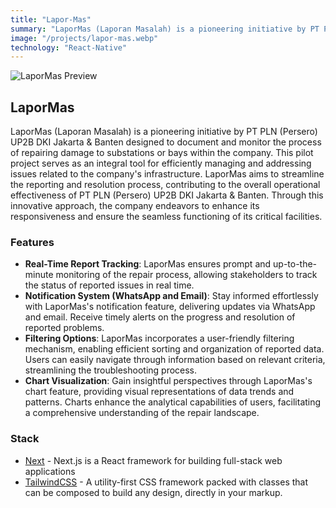 ```yaml
---
title: "Lapor-Mas"
summary: "LaporMas (Laporan Masalah) is a pioneering initiative by PT PLN (Persero) UP2B DKI Jakarta & Banten designed to document and monitor the process of repairing damage to substations or bays within the company. This pilot project serves as an integral tool for efficiently managing and addressing issues related to the company's infrastructure. LaporMas aims to streamline the reporting and resolution process, contributing to the overall operational effectiveness of PT PLN (Persero) UP2B DKI Jakarta & Banten. Through this innovative approach, the company endeavors to enhance its responsiveness and ensure the seamless functioning of its critical facilities."
image: "/projects/lapor-mas.webp"
technology: "React-Native"
---
```


![LaporMas Preview](/projects/lapor-mas.webp)

## LaporMas
LaporMas (Laporan Masalah) is a pioneering initiative by PT PLN (Persero) UP2B DKI Jakarta & Banten designed to document and monitor the process of repairing damage to substations or bays within the company. This pilot project serves as an integral tool for efficiently managing and addressing issues related to the company's infrastructure. LaporMas aims to streamline the reporting and resolution process, contributing to the overall operational effectiveness of PT PLN (Persero) UP2B DKI Jakarta & Banten. Through this innovative approach, the company endeavors to enhance its responsiveness and ensure the seamless functioning of its critical facilities.

### Features
- **Real-Time Report Tracking**: LaporMas ensures prompt and up-to-the-minute monitoring of the repair process, allowing stakeholders to track the status of reported issues in real time.
- **Notification System (WhatsApp and Email)**: Stay informed effortlessly with LaporMas's notification feature, delivering updates via WhatsApp and email. Receive timely alerts on the progress and resolution of reported problems.
- **Filtering Options**: LaporMas incorporates a user-friendly filtering mechanism, enabling efficient sorting and organization of reported data. Users can easily navigate through information based on relevant criteria, streamlining the troubleshooting process.
- **Chart Visualization**: Gain insightful perspectives through LaporMas's chart feature, providing visual representations of data trends and patterns. Charts enhance the analytical capabilities of users, facilitating a comprehensive understanding of the repair landscape.

### Stack
- [Next](https://nextjs.org) - Next.js is a React framework for building full-stack web applications
- [TailwindCSS](https://tailwindcss.com) - A utility-first CSS framework packed with classes that can be composed to build any design, directly in your markup.
